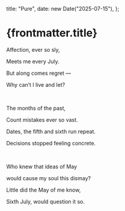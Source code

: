   title: "Pure",
  date: new Date("2025-07-15"),
};

# {frontmatter.title}

Affection, ever so sly,

Meets me every July.

But along comes regret —

Why can’t I live and let?

<br />

The months of the past,

Count mistakes ever so vast.

Dates, the fifth and sixth run repeat.

Decisions stopped feeling concrete.

<br />

Who knew that ideas of May

would cause my soul this dismay?

Little did the May of me know,

Sixth July, would question it so.

